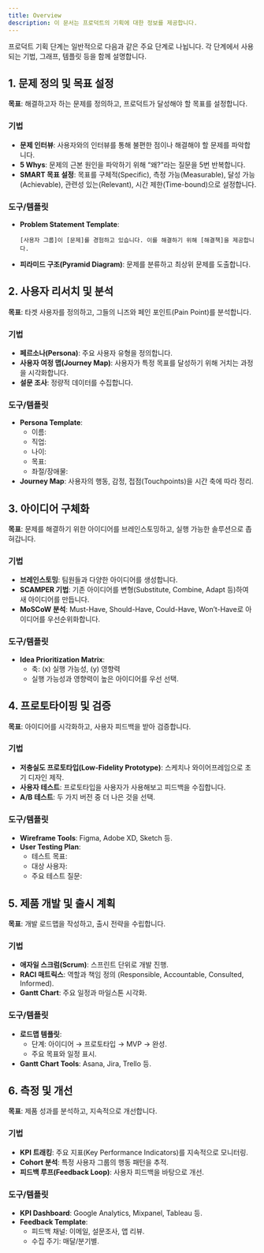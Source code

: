 ```yaml
---
title: Overview
description: 이 문서는 프로덕트의 기획에 대한 정보를 제공합니다.
---
```


프로덕트 기획 단계는 일반적으로 다음과 같은 주요 단계로 나뉩니다. 각 단계에서 사용되는 기법, 그래프, 템플릿 등을 함께 설명합니다.


## 1. 문제 정의 및 목표 설정

**목표**: 해결하고자 하는 문제를 정의하고, 프로덕트가 달성해야 할 목표를 설정합니다.


### 기법

- **문제 인터뷰**: 사용자와의 인터뷰를 통해 불편한 점이나 해결해야 할 문제를 파악합니다.
- **5 Whys**: 문제의 근본 원인을 파악하기 위해 “왜?”라는 질문을 5번 반복합니다.
- **SMART 목표 설정**: 목표를 구체적(Specific), 측정 가능(Measurable), 달성 가능(Achievable), 관련성 있는(Relevant), 시간 제한(Time-bound)으로 설정합니다.


### 도구/템플릿

- **Problem Statement Template**:

  ```plainText
  [사용자 그룹]이 [문제]를 경험하고 있습니다. 이를 해결하기 위해 [해결책]을 제공합니다.
  ```

  
- **피라미드 구조(Pyramid Diagram)**: 문제를 분류하고 최상위 문제를 도출합니다.


## 2. 사용자 리서치 및 분석

**목표**: 타겟 사용자를 정의하고, 그들의 니즈와 페인 포인트(Pain Point)를 분석합니다.


### 기법

- **페르소나(Persona)**: 주요 사용자 유형을 정의합니다.
- **사용자 여정 맵(Journey Map)**: 사용자가 특정 목표를 달성하기 위해 거치는 과정을 시각화합니다.
- **설문 조사**: 정량적 데이터를 수집합니다.


### 도구/템플릿

- **Persona Template**:
  - 이름:  
  - 직업:  
  - 나이:  
  - 목표:  
  - 좌절/장애물:  
- **Journey Map**: 사용자의 행동, 감정, 접점(Touchpoints)을 시간 축에 따라 정리.


## 3. 아이디어 구체화

**목표**: 문제를 해결하기 위한 아이디어를 브레인스토밍하고, 실행 가능한 솔루션으로 좁혀갑니다.


### 기법

- **브레인스토밍**: 팀원들과 다양한 아이디어를 생성합니다.
- **SCAMPER 기법**: 기존 아이디어를 변형(Substitute, Combine, Adapt 등)하여 새 아이디어를 만듭니다.
- **MoSCoW 분석**: Must-Have, Should-Have, Could-Have, Won’t-Have로 아이디어를 우선순위화합니다.


### 도구/템플릿

- **Idea Prioritization Matrix**:
  - 축: (x) 실행 가능성, (y) 영향력
  - 실행 가능성과 영향력이 높은 아이디어를 우선 선택.


## 4. **프로토타이핑 및 검증**

**목표**: 아이디어를 시각화하고, 사용자 피드백을 받아 검증합니다.


### 기법

- **저충실도 프로토타입(Low-Fidelity Prototype)**: 스케치나 와이어프레임으로 초기 디자인 제작.
- **사용자 테스트**: 프로토타입을 사용자가 사용해보고 피드백을 수집합니다.
- **A/B 테스트**: 두 가지 버전 중 더 나은 것을 선택.


### 도구/템플릿

- **Wireframe Tools**: Figma, Adobe XD, Sketch 등.
- **User Testing Plan**:
  - 테스트 목표:  
  - 대상 사용자:  
  - 주요 테스트 질문:  


## 5. 제품 개발 및 출시 계획

**목표**: 개발 로드맵을 작성하고, 출시 전략을 수립합니다.


### 기법

- **애자일 스크럼(Scrum)**: 스프린트 단위로 개발 진행.
- **RACI 매트릭스**: 역할과 책임 정의 (Responsible, Accountable, Consulted, Informed).
- **Gantt Chart**: 주요 일정과 마일스톤 시각화.


### 도구/템플릿

- **로드맵 템플릿**:
  - 단계: 아이디어 → 프로토타입 → MVP → 완성.
  - 주요 목표와 일정 표시.
- **Gantt Chart Tools**: Asana, Jira, Trello 등.


## 6. 측정 및 개선

**목표**: 제품 성과를 분석하고, 지속적으로 개선합니다.


### 기법

- **KPI 트래킹**: 주요 지표(Key Performance Indicators)를 지속적으로 모니터링.
- **Cohort 분석**: 특정 사용자 그룹의 행동 패턴을 추적.
- **피드백 루프(Feedback Loop)**: 사용자 피드백을 바탕으로 개선.


### 도구/템플릿

- **KPI Dashboard**: Google Analytics, Mixpanel, Tableau 등.
- **Feedback Template**:
  - 피드백 채널: 이메일, 설문조사, 앱 리뷰.
  - 수집 주기: 매달/분기별.
